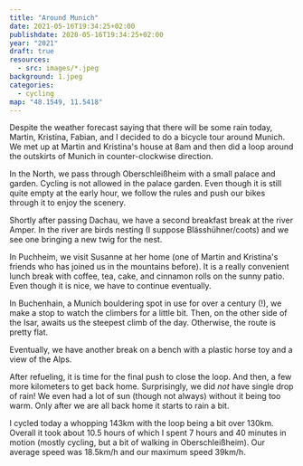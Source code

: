 ```yaml
---
title: "Around Munich"
date: 2021-05-16T19:34:25+02:00
publishdate: 2020-05-16T19:34:25+02:00
year: "2021"
draft: true
resources:
  - src: images/*.jpeg
background: 1.jpeg
categories:
  - cycling
map: "48.1549, 11.5418"
---
```


Despite the weather forecast saying that there will be some rain today,
Martin, Kristina, Fabian, and I decided to do a bicycle tour around Munich.
We met up at Martin and Kristina's house at 8am and then did a loop around the
outskirts of Munich in counter-clockwise direction.

<!--more-->

<GpxTrack src="20210516.gpx" />

In the North, we pass through Oberschleißheim with a small palace and garden.
Cycling is not allowed in the palace garden. Even though it is still quite empty
at the early hour, we follow the rules and push our bikes through it to enjoy the
scenery.

<Gallery>
  <Rimg src="1.jpeg" alt="Oberschleißheim palace" />
  <Rimg
    src="9.jpeg"
    alt="Pushing our bikes through the Oberschleißheim palace gardens."
  />
</Gallery>

<Rimg src="2.jpeg" alt="Oberschleißheim palace" />

Shortly after passing Dachau, we have a second breakfast break at the river
Amper. In the river are birds nesting (I suppose Blässhühner/coots) and we
see one bringing a new twig for the nest.

<Gallery>
  <Rimg src="3.jpeg" alt="coot nest" />
  <Rimg src="4.jpeg" alt="coot nest" />
</Gallery>

In Puchheim, we visit Susanne at her home (one of Martin and Kristina's friends
who has joined us in the mountains before). It is a really convenient lunch
break with coffee, tea, cake, and cinnamon rolls on the sunny patio. Even
though it is nice, we have to continue eventually.

<Rimg src="5.jpeg" caption="Short stop on the road." />

In Buchenhain, a Munich bouldering spot in use for over a century (!), we make
a stop to watch the climbers for a little bit. Then, on the other side of the
Isar, awaits us the steepest climb of the day. Otherwise, the route is pretty
flat.

Eventually, we have another break on a bench with a plastic horse toy and a
view of the Alps.

<Gallery>
  <Rimg src="6.jpeg" alt="Bench with a plastic horse toy." />
  <Rimg src="8.jpeg" alt="Having a break." />
</Gallery>

<Rimg src="7.jpeg" alt="View of the alps." />

After refueling, it is time for the final push to close the loop. And then, a
few more kilometers to get back home. Surprisingly, we did _not_ have single
drop of rain! We even had a lot of sun (though not always) without it being too
warm. Only after we are all back home it starts to rain a bit.

I cycled today a whopping 143km with the loop being a bit over 130km.
Overall it took about 10.5 hours of which I spent 7 hours and 40 minutes in
motion (mostly cycling, but a bit of walking in Oberschleißheim). Our average
speed was 18.5km/h and our maximum speed 39km/h.
